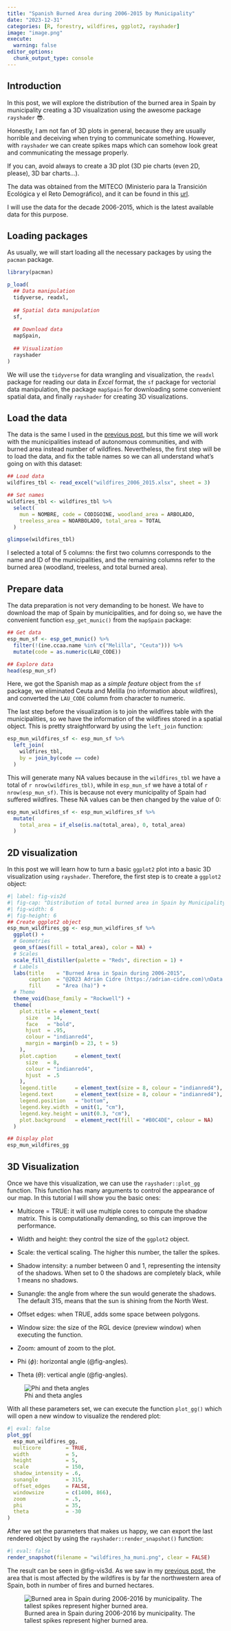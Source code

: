 ```yaml
---
title: "Spanish Burned Area during 2006-2015 by Municipality"
date: "2023-12-31"
categories: [R, forestry, wildfires, ggplot2, rayshader]
image: "image.png"
execute: 
  warning: false
editor_options: 
  chunk_output_type: console
---
```


## Introduction

In this post, we will explore the distribution of the burned area in Spain by municipality creating a 3D visualization using the awesome package `rayshader` 😎.

Honestly, I am not fan of 3D plots in general, because they are usually horrible and deceiving when trying to communicate something. However, with `rayshader` we can create spikes maps which can somehow look great and communicating the message properly.

::: callout-important
If you can, avoid always to create a 3D plot (3D pie charts (even 2D, please), 3D bar charts...).
:::

The data was obtained from the MITECO (Ministerio para la Transición Ecológica y el Reto Demográfico), and it can be found in this [url](https://www.miteco.gob.es/es/biodiversidad/servicios/banco-datos-naturaleza/informacion-disponible/incendios-forestales.html).

I will use the data for the decade 2006-2015, which is the latest available data for this purpose.

## Loading packages

As usually, we will start loading all the necessary packages by using the `pacman` package.

```r
library(pacman)

p_load(
  ## Data manipulation
  tidyverse, readxl,
  
  ## Spatial data manipulation
  sf, 
  
  ## Download data
  mapSpain,
  
  ## Visualization
  rayshader
)
```

We will use the `tidyverse` for data wrangling and visualization, the `readxl` package for reading our data in *Excel* format, the `sf` package for vectorial data manipulation, the package `mapSpain` for downloading some convenient spatial data, and finally `rayshader` for creating 3D visualizations.

## Load the data

The data is the same I used in the [previous post](https://adrian-cidre.com/posts/003_wildfires_ccaa_spain/), but this time we will work with the municipalities instead of autonomous communities, and with burned area instead number of wildfires. Nevertheless, the first step will be to load the data, and fix the table names so we can all understand what's going on with this dataset:

```r
## Load data
wildfires_tbl <- read_excel("wildfires_2006_2015.xlsx", sheet = 3) 

## Set names
wildfires_tbl <- wildfires_tbl %>% 
  select(
    mun = NOMBRE, code = CODIGOINE, woodland_area = ARBOLADO,
    treeless_area = NOARBOLADO, total_area = TOTAL
  )

glimpse(wildfires_tbl)
```

I selected a total of 5 columns: the first two columns corresponds to the name and ID of the municipalities, and the remaining columns refer to the burned area (woodland, treeless, and total burned area).

## Prepare data

The data preparation is not very demanding to be honest. We have to download the map of Spain by municipalities, and for doing so, we have the convenient function `esp_get_munic()` from the `mapSpain` package:

```r
## Get data
esp_mun_sf <- esp_get_munic() %>% 
  filter(!(ine.ccaa.name %in% c("Melilla", "Ceuta"))) %>% 
  mutate(code = as.numeric(LAU_CODE))

## Explore data
head(esp_mun_sf)
```

Here, we got the Spanish map as a *simple feature* object from the `sf` package, we eliminated Ceuta and Melilla (no information about wildfires), and converted the `LAU_CODE` column from character to numeric.

The last step before the visualization is to join the wildfires table with the municipalities, so we have the information of the wildfires stored in a spatial object. This is pretty straightforward by using the `left_join` function:

```r
esp_mun_wildfires_sf <- esp_mun_sf %>% 
  left_join(
    wildfires_tbl,
    by = join_by(code == code)
  ) 
```

This will generate many NA values because in the `wildfires_tbl` we have a total of `r nrow(wildfires_tbl)`, while in `esp_mun_sf` we have a total of `r nrow(esp_mun_sf)`. This is because not every municipality of Spain had suffered wildfires. These NA values can be then changed by the value of 0:

```r
esp_mun_wildfires_sf <- esp_mun_wildfires_sf %>% 
  mutate(
    total_area = if_else(is.na(total_area), 0, total_area)
  )
```

## 2D visualization

In this post we will learn how to turn a basic `ggplot2` plot into a basic 3D visualization using `rayshader`. Therefore, the first step is to create a `ggplot2` object:

```r
#| label: fig-vis2d
#| fig-cap: "Distribution of total burned area in Spain by Municipality during the period 2006-2015"
#| fig-width: 6
#| fig-height: 6
## Create ggplot2 object
esp_mun_wildfires_gg <- esp_mun_wildfires_sf %>% 
  ggplot() +
  # Geometries
  geom_sf(aes(fill = total_area), color = NA) +
  # Scales
  scale_fill_distiller(palette = "Reds", direction = 1) +
  # Labels
  labs(title    = "Burned Area in Spain during 2006-2015",
       caption  = "@2023 Adrián Cidre (https://adrian-cidre.com)\nData: MITECO",
       fill     = "Area (ha)") +
  # Theme
  theme_void(base_family = "Rockwell") +
  theme(
    plot.title = element_text(
      size   = 14,
      face   = "bold", 
      hjust  = .95, 
      colour = "indianred4",
      margin = margin(b = 23, t = 5)
    ),
    plot.caption      = element_text(
      size   = 8, 
      colour = "indianred4",
      hjust  = .5
    ),
    legend.title      = element_text(size = 8, colour = "indianred4"),
    legend.text       = element_text(size = 8, colour = "indianred4"),
    legend.position   = "bottom",
    legend.key.width  = unit(1, "cm"),
    legend.key.height = unit(0.3, "cm"),
    plot.background   = element_rect(fill = "#B0C4DE", colour = NA)
  )

## Display plot
esp_mun_wildfires_gg
```

## 3D Visualization

Once we have this visualization, we can use the `rayshader::plot_gg` function. This function has many arguments to control the appearance of our map. In this tutorial I will show you the basic ones:

-   Multicore = TRUE: it will use multiple cores to compute the shadow matrix. This is computationally demanding, so this can improve the performance.

-   Width and height: they control the size of the `ggplot2` object.

-   Scale: the vertical scaling. The higher this number, the taller the spikes.

-   Shadow intensity: a number between 0 and 1, representing the intensity of the shadows. When set to 0 the shadows are completely black, while 1 means no shadows.

-   Sunangle: the angle from where the sun would generate the shadows. The default 315, means that the sun is shining from the North West.

-   Offset edges: when TRUE, adds some space between polygons.

-   Window size: the size of the RGL device (preview window) when executing the function.

-   Zoom: amount of zoom to the plot.

-   Phi ($\phi$): horizontal angle (@fig-angles).

-   Theta ($\theta$): vertical angle (@fig-angles).

![Phi and theta angles](angles.png){#fig-angles fig-align="center"}

With all these parameters set, we can execute the function `plot_gg()` which will open a new window to visualize the rendered plot:

```r
#| eval: false
plot_gg(
  esp_mun_wildfires_gg,
  multicore        = TRUE,
  width            = 5,
  height           = 5,
  scale            = 150,
  shadow_intensity = .6,
  sunangle         = 315,
  offset_edges     = FALSE,
  windowsize       = c(1400, 866),
  zoom             = .5, 
  phi              = 35, 
  theta            = -30
)
```

After we set the parameters that makes us happy, we can export the last rendered object by using the `rayshader::render_snapshot()` function:

```r
#| eval: false
render_snapshot(filename = "wildfires_ha_muni.png", clear = FALSE)
```

The result can be seen in @fig-vis3d. As we saw in my [previous post](https://adrian-cidre.com/posts/003_wildfires_ccaa_spain/), the area that is most affected by the wildfires is by far the northwestern area of Spain, both in number of fires and burned hectares.

![Burned area in Spain during 2006-2016 by municipality. The tallest spikes represent higher burned area.](wildfires_ha_muni.png){#fig-vis3d fig-align="center"}

